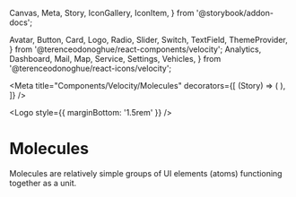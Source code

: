   Canvas,
  Meta,
  Story,
  IconGallery,
  IconItem,
} from '@storybook/addon-docs';

  Avatar,
  Button,
  Card,
  Logo,
  Radio,
  Slider,
  Switch,
  TextField,
  ThemeProvider,
} from '@terenceodonoghue/react-components/velocity';
  Analytics,
  Dashboard,
  Mail,
  Map,
  Service,
  Settings,
  Vehicles,
} from '@terenceodonoghue/react-icons/velocity';

<Meta
  title="Components/Velocity/Molecules"
  decorators={[
    (Story) => (
      <ThemeProvider>
        <Flex gap={32} alignItems="center" justifyContent="center" wrap="wrap">
          <Story />
        </Flex>
      </ThemeProvider>
    ),
  ]}
/>

<Logo style={{ marginBottom: '1.5rem' }} />

# Molecules

Molecules are relatively simple groups of UI elements (atoms) functioning together as a unit.
